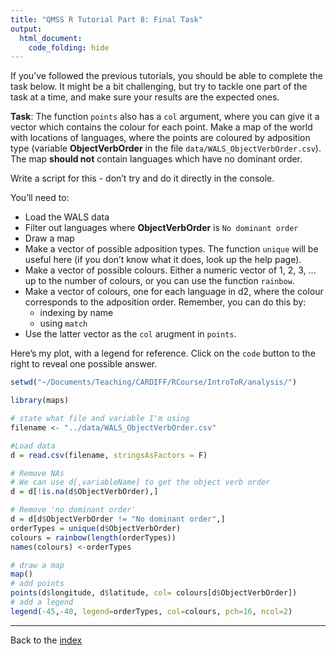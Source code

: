 ```yaml
---
title: "QMSS R Tutorial Part 8: Final Task"
output:
  html_document:
    code_folding: hide
---
```


If you've followed the previous tutorials, you should be able to complete the task below.  It might be a bit challenging, but try to tackle one part of the task at a time, and make sure your results are the expected ones.

**Task**:  The function `points` also has a `col` argument, where you can give it a vector which contains the colour for each point.  Make a map of the world with locations of languages, where the points are coloured by adposition type (variable **ObjectVerbOrder** in the file `data/WALS_ObjectVerbOrder.csv`).  The map **should not** contain languages which have no dominant order.

Write a script for this - don't try and do it directly in the console.

You'll need to:

* Load the WALS data
* Filter out languages where **ObjectVerbOrder** is `No dominant order`
* Draw a map
* Make a vector of possible adposition types.  The function `unique` will be useful here (if you don't know what it does, look up the help page).
* Make a vector of possible colours.  Either a numeric vector of 1, 2, 3, ... up to the number of colours, or you can use the function `rainbow`.
* Make a vector of colours, one for each language in d2, where the colour corresponds to the adposition order.  Remember, you can do this by:
    * indexing by name
    * using `match`
* Use the latter vector as the `col` arugment in `points`.

Here's my plot, with a legend for reference.  Click on the `code` button to the right to reveal one possible answer.

```r
setwd("~/Documents/Teaching/CARDIFF/RCourse/IntroToR/analysis/")

library(maps)

# state what file and variable I'm using
filename <- "../data/WALS_ObjectVerbOrder.csv"

#Load data
d = read.csv(filename, stringsAsFactors = F)

# Remove NAs
# We can use d[,variableName] to get the object verb order
d = d[!is.na(d$ObjectVerbOrder),]

# Remove 'no dominant order'
d = d[d$ObjectVerbOrder != "No dominant order",]
orderTypes = unique(d$ObjectVerbOrder)
colours = rainbow(length(orderTypes))
names(colours) <-orderTypes

# draw a map
map()
# add points
points(d$longitude, d$latitude, col= colours[d$ObjectVerbOrder])
# add a legend
legend(-45,-40, legend=orderTypes, col=colours, pch=16, ncol=2)
```

----------

Back to the [index](../index.html)